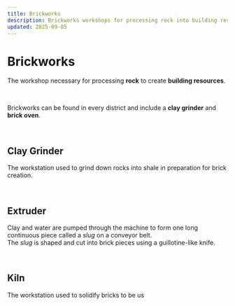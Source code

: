 ```yaml
---
title: Brickworks
description: Brickworks workshops for processing rock into building resources in Cornucopias.
updated: 2025-09-05
---
```


# Brickworks

The workshop necessary for processing **rock** to create **building resources**.

<br />

Brickworks can be found in every district and include a **clay grinder** and **brick oven**.

<br />

## Clay Grinder

The workstation used to grind down rocks into shale in preparation for brick creation.

<br />

## Extruder

Clay and water are pumped through the machine to form one long continuous piece called a *slug* on a conveyor belt.  
The *slug* is shaped and cut into brick pieces using a guillotine-like knife.

<br />

## Kiln

The workstation used to solidify bricks to be us
